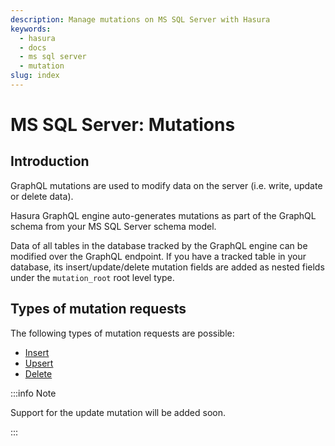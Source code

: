 ```yaml
---
description: Manage mutations on MS SQL Server with Hasura
keywords:
  - hasura
  - docs
  - ms sql server
  - mutation
slug: index
---
```


# MS SQL Server: Mutations

## Introduction

GraphQL mutations are used to modify data on the server (i.e. write,
update or delete data).

Hasura GraphQL engine auto-generates mutations as part of the GraphQL
schema from your MS SQL Server schema model.

Data of all tables in the database tracked by the GraphQL engine can be
modified over the GraphQL endpoint. If you have a tracked table in your
database, its insert/update/delete mutation fields are added as nested
fields under the `mutation_root` root level type.

## Types of mutation requests

The following types of mutation requests are possible:

- [Insert](/graphql/core/databases/ms-sql-server/mutations/insert.mdx)
- [Upsert](/graphql/core/databases/ms-sql-server/mutations/upsert.mdx)
- [Delete](/graphql/core/databases/ms-sql-server/mutations/delete.mdx)

:::info Note

Support for the update mutation will be added soon.

:::

<!--

TODO: DBCOMPATIBILITY

  .. toctree::
    :maxdepth: 1

    Update <update>
    multiple-mutations

 -->
